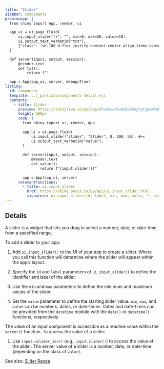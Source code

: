 ```yaml
---
title: "Slider"
sidebar: components 
previewapp: |
  from shiny import App, render, ui

  app_ui = ui.page_fluid(
      ui.input_slider("x", "", min=0, max=20, value=10),
      ui.output_text_verbatim("txt"),
      {"class": "vh-100 d-flex justify-content-center align-items-center px-4"}
  )

  def server(input, output, session):
      @render.text
      def txt():
          return f""

  app = App(app_ui, server, debug=True)
listing:
  id: component
  template: ../_partials/components-detail.ejs
  contents:
    - title: Slider
      preview: https://shinylive.io/py/app/#h=0&code=NobwRAdghgtgpmAXGKAHVA6VBPMAaMAYwHsIAXOcpMAMwCdiYACAZwAsBLCbJjmVYnTJMArhzxM6lACZw6EgILoAOhFVpUAfTFMAvKI5YoAcziaaAGzHSAFKqYODGLqhFlNLCx1l07YT95yyvhMwcESAAwSAIwRUUwArBEAlBhQ0tKahBZQLCx+qGQAtAlMMAAeRVBuxEwU5cWElBR0wcl49o5iGMRuru717gBucgBGUGR8fkNQVnBtHRCOTCDB2bkswYihYENsRbERTABWIiyTNNhFJOTN181yTLMcxhBFHBQwLPe3dEyolQSwQAvqpUulMus8n4YFdqmRaoMfi02qpVLIaKw5CNfC43BJemR+hIWHA8hxSMlEJ0HAABQn9GlMWlSCA+DCDJkYpgzOY2KlM5ZSMgiOhLGjBEB4sgYAI+fmgsBo6DoPRMJSoGwabTiLF0HHJMDAgC6QA
      height: 200px
      code: |
        from shiny import ui, render, App
        
        app_ui = ui.page_fluid(
            ui.input_slider("slider", "Slider", 0, 100, 50), #<<
            ui.output_text_verbatim("value"),
        )
        
        def server(input, output, session):
            @render.text
            def value():
                return f"{input.slider()}"
        
        app = App(app_ui, server)
      relevantfunctions:
        - title: ui.input_slider
          href: https://shiny.posit.co/py/api/ui.input_slider.html
          signature: ui.input_slider(id, label, min, max, value, *, step=None, ticks=False, animate=False, width=None, sep=',', pre=None, post=None, time_format=None, timezone=None, drag_range=True)
---
```


:::{#component}
:::

## Details

A slider is a widget that lets you drag to select a number, date, or date-time from a specified range. 

To add a slider to your app:

  1. Add `ui.input_slider()` to the UI of your app to create a slider. Where you call this function will determine where the slider will appear within the app's layout. 

  2. Specify the `id` and `label` parameters of `ui.input_slider()` to define the identifier and label of the slider. 

  3. Use the `min` and `max` parameters to define the minimum and maximum values of the slider. 

  4. Set the `value` parameter to define the starting slider value. `min`, `max`, and `value` can be numbers, dates, or date-times. Dates and date-times can be provided from the `datetime` module with the `date()` or `datetime()` functions, respectively.

The value of an input component is accessible as a reactive value within the `server()` function. To access the value of a slider:

  1. Use `input.<slider_id>()` (e.g., `input.slider()`) to access the value of the slider. The server value of a slider is a number, date, or date-time (depending on the class of `value`). 

See also: [Slider Range](slider-range.qmd)
